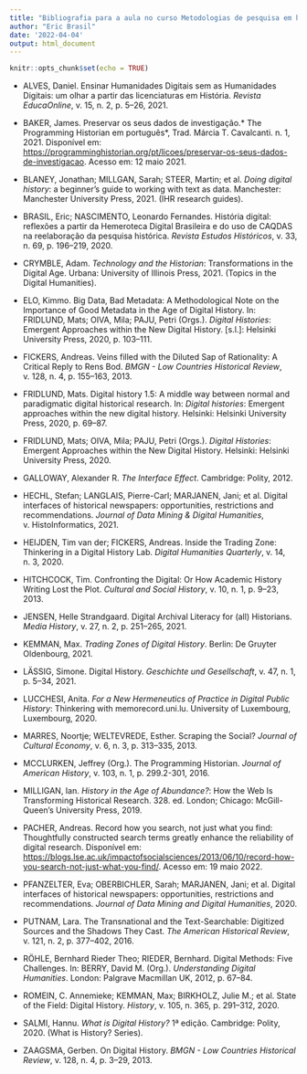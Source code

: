 ```yaml
---
title: "Bibliografia para a aula no curso Metodologias de pesquisa em humanidades digitais (PPGHCS/COC/FIOCRUZ)"
author: "Eric Brasil"
date: '2022-04-04'
output: html_document
---
```


```r
knitr::opts_chunk$set(echo = TRUE)
```

- ALVES, Daniel. Ensinar Humanidades Digitais sem as Humanidades Digitais: um olhar a partir das licenciaturas em História. *Revista EducaOnline*, v. 15, n. 2, p. 5–26, 2021.
  
- BAKER, James. Preservar os seus dados de investigação.* The Programming Historian em português*, Trad. Márcia T. Cavalcanti. n. 1, 2021. Disponível em: <https://programminghistorian.org/pt/licoes/preservar-os-seus-dados-de-investigacao>. Acesso em: 12 maio 2021.

- BLANEY, Jonathan; MILLGAN, Sarah; STEER, Martin; et al. *Doing digital history*: a beginner’s guide to working with text as data. Manchester: Manchester University Press, 2021. (IHR research guides).

- BRASIL, Eric; NASCIMENTO, Leonardo Fernandes. História digital: reflexões a partir da Hemeroteca Digital Brasileira e do uso de CAQDAS na reelaboração da pesquisa histórica. *Revista Estudos Históricos*, v. 33, n. 69, p. 196–219, 2020.

- CRYMBLE, Adam. *Technology and the Historian*: Transformations in the Digital Age. Urbana: University of Illinois Press, 2021. (Topics in the Digital Humanities).

- ELO, Kimmo. Big Data, Bad Metadata: A Methodological Note on the Importance of Good Metadata in the Age of Digital History. In: FRIDLUND, Mats; OIVA, Mila; PAJU, Petri (Orgs.). *Digital Histories*: Emergent Approaches within the New Digital History. [s.l.]: Helsinki University Press, 2020, p. 103–111.

- FICKERS, Andreas. Veins filled with the Diluted Sap of Rationality: A Critical Reply to Rens Bod. *BMGN - Low Countries Historical Review*, v. 128, n. 4, p. 155–163, 2013.

- FRIDLUND, Mats. Digital history 1.5: A middle way between normal and paradigmatic digital historical research. In: *Digital histories*: Emergent approaches within the new digital history. Helsinki: Helsinki University Press, 2020, p. 69–87.

- FRIDLUND, Mats; OIVA, Mila; PAJU, Petri (Orgs.). *Digital Histories*: Emergent Approaches within the New Digital History. Helsinki: Helsinki University Press, 2020.

- GALLOWAY, Alexander R. *The Interface Effect*. Cambridge: Polity, 2012.

- HECHL, Stefan; LANGLAIS, Pierre-Carl; MARJANEN, Jani; et al. Digital interfaces of historical newspapers: opportunities, restrictions and recommendations. *Journal of Data Mining & Digital Humanities*, v. HistoInformatics, 2021.
  
- HEIJDEN, Tim van der; FICKERS, Andreas. Inside the Trading Zone: Thinkering in a Digital History Lab. *Digital Humanities Quarterly*, v. 14, n. 3, 2020.

- HITCHCOCK, Tim. Confronting the Digital: Or How Academic History Writing Lost the Plot. *Cultural and Social History*, v. 10, n. 1, p. 9–23, 2013.

- JENSEN, Helle Strandgaard. Digital Archival Literacy for (all) Historians. *Media History*, v. 27, n. 2, p. 251–265, 2021.


- KEMMAN, Max. *Trading Zones of Digital History*. Berlin: De Gruyter Oldenbourg, 2021.
  
- LÄSSIG, Simone. Digital History. *Geschichte und Gesellschaft*, v. 47, n. 1, p. 5–34, 2021.
  
- LUCCHESI, Anita. *For a New Hermeneutics of Practice in Digital Public History*: Thinkering with memorecord.uni.lu. University of Luxembourg, Luxembourg, 2020.

- MARRES, Noortje; WELTEVREDE, Esther. Scraping the Social? *Journal of Cultural Economy*, v. 6, n. 3, p. 313–335, 2013.
  
- MCCLURKEN, Jeffrey (Org.). The Programming Historian. *Journal of American History*, v. 103, n. 1, p. 299.2-301, 2016.
  
- MILLIGAN, Ian. *History in the Age of Abundance?*: How the Web Is Transforming Historical Research. 328. ed. London; Chicago: McGill-Queen’s University Press, 2019.
  
- PACHER, Andreas. Record how you search, not just what you find: Thoughtfully constructed search terms greatly enhance the reliability of digital research. Disponível em: <https://blogs.lse.ac.uk/impactofsocialsciences/2013/06/10/record-how-you-search-not-just-what-you-find/>. Acesso em: 19 maio 2022.
  
- PFANZELTER, Eva; OBERBICHLER, Sarah; MARJANEN, Jani; et al. Digital interfaces of historical newspapers: opportunities, restrictions and recommendations. *Journal of Data Mining and Digital Humanities*, 2020.

- PUTNAM, Lara. The Transnational and the Text-Searchable: Digitized Sources and the Shadows They Cast. *The American Historical Review*, v. 121, n. 2, p. 377–402, 2016.

- RÖHLE, Bernhard Rieder Theo; RIEDER, Bernhard. Digital Methods: Five Challenges. In: BERRY, David M. (Org.). *Understanding Digital Humanities*. London: Palgrave Macmillan UK, 2012, p. 67–84.

- ROMEIN, C. Annemieke; KEMMAN, Max; BIRKHOLZ, Julie M.; et al. State of the Field: Digital History. *History*, v. 105, n. 365, p. 291–312, 2020.

- SALMI, Hannu. *What is Digital History?* 1ª edição. Cambridge: Polity, 2020. (What is History? Series).

- ZAAGSMA, Gerben. On Digital History. *BMGN - Low Countries Historical Review*, v. 128, n. 4, p. 3–29, 2013.